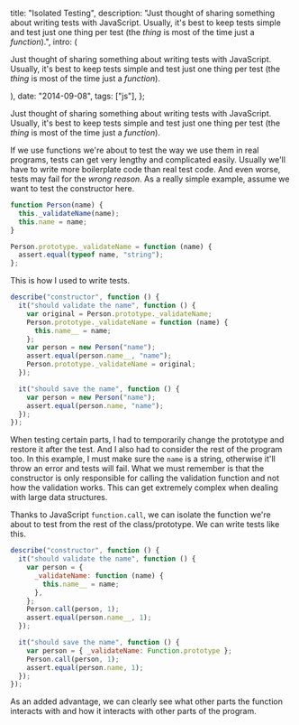 
  title: "Isolated Testing",
  description:
    "Just thought of sharing something about writing tests with  JavaScript. Usually, it's best to keep tests simple and test just one  thing per test (the _thing_ is most of the time just a _function_).",
  intro: (
    <section>
      <p>
        Just thought of sharing something about writing tests with JavaScript.
        Usually, it's best to keep tests simple and test just one thing per test
        (the _thing_ is most of the time just a _function_).
      </p>
    </section>
  ),
  date: "2014-09-08",
  tags: ["js"],
};


Just thought of sharing something about writing tests with JavaScript. Usually, it's best to keep tests simple and test just one thing per test (the _thing_ is most of the time just a _function_).

If we use functions we're about to test the way we use them in real programs, tests can get very lengthy and complicated easily. Usually we'll have to write more boilerplate code than real test code. And even worse, tests may fail for the _wrong reason_. As a really simple example, assume we want to test the constructor here.

```js
function Person(name) {
  this._validateName(name);
  this.name = name;
}

Person.prototype._validateName = function (name) {
  assert.equal(typeof name, "string");
};
```

This is how I used to write tests.

```js
describe("constructor", function () {
  it("should validate the name", function () {
    var original = Person.prototype._validateName;
    Person.prototype._validateName = function (name) {
      this.name__ = name;
    };
    var person = new Person("name");
    assert.equal(person.name__, "name");
    Person.prototype._validateName = original;
  });

  it("should save the name", function () {
    var person = new Person("name");
    assert.equal(person.name, "name");
  });
});
```

When testing certain parts, I had to temporarily change the prototype and restore it after the test. And I also had to consider the rest of the program too. In this example, I must make sure the `name` is a string, otherwise it'll throw an error and tests will fail. What we must remember is that the constructor is only responsible for calling the validation function and not how the validation works. This can get extremely complex when dealing with large data structures.

Thanks to JavaScript `function.call`, we can isolate the function we're about to test from the rest of the class/prototype. We can write tests like this.

```js
describe("constructor", function () {
  it("should validate the name", function () {
    var person = {
      _validateName: function (name) {
        this.name__ = name;
      },
    };
    Person.call(person, 1);
    assert.equal(person.name__, 1);
  });

  it("should save the name", function () {
    var person = { _validateName: Function.prototype };
    Person.call(person, 1);
    assert.equal(person.name, 1);
  });
});
```

As an added advantage, we can clearly see what other parts the function interacts with and how it interacts with other parts of the program.
